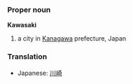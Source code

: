 ===Proper noun===
'''Kawasaki'''
{{wikipedia}}
# a city in [[Kanagawa]] prefecture, Japan

===Translation===
*Japanese: [[川崎]]